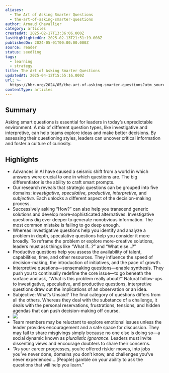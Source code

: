 ```yaml
---
aliases:
  - The Art of Asking Smarter Questions
  - the-art-of-asking-smarter-questions
author: Arnaud Chevallier
category: articles
createdAt: 2025-02-17T13:36:06.000Z
lastHighlightedOn: 2025-02-13T21:51:19.008Z
publishedOn: 2024-05-01T00:00:00.000Z
source: reader
status: seedling
tags:
  - learning
  - strategy
title: The Art of Asking Smarter Questions
updatedAt: 2025-04-12T15:55:16.000Z
url: >-
  https://hbr.org/2024/05/the-art-of-asking-smarter-questions?utm_source=convertkit&utm_medium=email&utm_campaign=What%20happens%20when%20an%20entire%20generation%20never%20grows%20up?%20-%2016547393
contentType: articles
---
```

## Summary

Asking smart questions is essential for leaders in today’s unpredictable environment. A mix of different question types, like investigative and interpretive, can help teams explore ideas and make better decisions. By assessing their questioning styles, leaders can uncover critical information and foster a culture of curiosity.

## Highlights

- Advances in AI have caused a seismic shift from a world in which answers were crucial to one in which questions are. The big differentiator is the ability to craft smart prompts.
- Our research reveals that strategic questions can be grouped into five domains: _investigative, speculative, productive, interpretive,_ and _subjective._ Each unlocks a different aspect of the decision-making process.
- Successively asking “How?” can also help you transcend generic solutions and develop more-sophisticated alternatives. Investigative questions dig ever deeper to generate nonobvious information. The most common mistake is failing to go deep enough.
- Whereas investigative questions help you identify and analyze a problem in depth, speculative questions help you consider it more broadly. To reframe the problem or explore more-creative solutions, leaders must ask things like “What if…?” and “What else…?”
- Productive questions help you assess the availability of talent, capabilities, time, and other resources. They influence the speed of decision-making, the introduction of initiatives, and the pace of growth.
- Interpretive questions—sensemaking questions—enable synthesis. They push you to continually redefine the core issue—to go beneath the surface and ask, “What is this problem really about?” Natural follow-ups to investigative, speculative, and productive questions, interpretive questions draw out the implications of an observation or an idea.
- Subjective: What’s Unsaid?
  The final category of questions differs from all the others. Whereas they deal with the substance of a challenge, it deals with the personal reservations, frustrations, tensions, and hidden agendas that can push decision-making off course.
- ![](https://hbr.org/resources/images/article_assets/2024/04/R2403C_MADRID_B.jpg)
- Team members may be reluctant to explore emotional issues unless the leader provides encouragement and a safe space for discussion. They may fail to share misgivings simply because no one else is doing so—a social dynamic known as _pluralistic ignorance._ Leaders must invite dissenting views and encourage doubters to share their concerns.
- “As your career progresses, you’re offered riskier moves, into jobs you’ve never done, domains you don’t know, and challenges you’ve never experienced….[People] gamble on your ability to ask the questions that will help you learn.”
